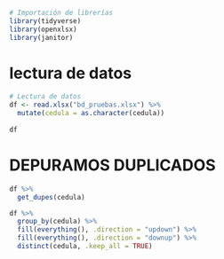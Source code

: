 ```r
# Importación de librerías
library(tidyverse)
library(openxlsx)
library(janitor)
```

# lectura de datos

```r
# Lectura de datos
df <- read.xlsx("bd_pruebas.xlsx") %>% 
  mutate(cedula = as.character(cedula))
  
df
```

# DEPURAMOS DUPLICADOS


```r
df %>% 
  get_dupes(cedula)
```


```r
df %>% 
  group_by(cedula) %>% 
  fill(everything(), .direction = "updown") %>% 
  fill(everything(), .direction = "downup") %>% 
  distinct(cedula, .keep_all = TRUE)
```


